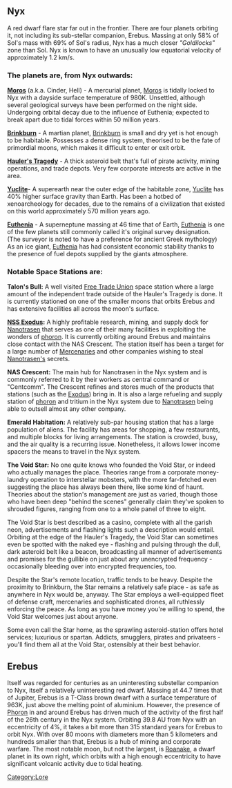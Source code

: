 {{BayPage}}
==Nyx==

A red dwarf flare star far out in the frontier. There are four planets orbiting it, not including its sub-stellar companion, Erebus. Massing at only 58% of Sol's mass with 69% of Sol's radius, Nyx has a much closer ''"Goldilocks"'' zone than Sol. Nyx is known to have an unusually low equatorial velocity of approximately 1.2 km/s.

===The planets are, from Nyx outwards:===

'''[[Moros]]''' (a.k.a. Cinder, Hell) - A mercurial planet, [[Moros]] is tidally locked to Nyx with a dayside surface temperature of 980K. Unsettled, although several geological surveys have been performed on the night side. Undergoing orbital decay due to the influence of Euthenia; expected to break apart due to tidal forces within 50 million years.

'''[[Brinkburn]]''' - A martian planet, [[Brinkburn]] is small and dry yet is hot enough to be habitable. Possesses a dense ring system, theorised to be the fate of primordial moons, which makes it difficult to enter or exit orbit.

'''[[Brinkburn|Hauler's Tragedy]]''' - A thick asteroid belt that's full of pirate activity, mining operations, and trade depots. Very few corporate interests are active in the area.

'''[[Yuclite]]'''- A superearth near the outer edge of the habitable zone, [[Yuclite]] has 40% higher surface gravity than Earth. Has been a hotbed of xenoarcheology for decades, due to the remains of a civilization that existed on this world approximately 570 million years ago.

'''[[Euthenia]]''' - A superneptune massing at 46 time that of Earth, [[Euthenia]] is one of the few planets still commonly called it's original survey designation. (The surveyor is noted to have a preference for ancient Greek mythology) As an ice giant, [[Euthenia]] has had consistent economic stability thanks to the presence of fuel depots supplied by the giants atmosphere.

===Notable Space Stations are:===

'''Talon's Bull:''' A well visited [[Free Trade Union]] space station where a large amount of the independent trade outside of the Hauler's Tragedy is done. It is currently stationed on one of the smaller moons that orbits Erebus and has extensive facilities all across the moon's surface.

'''[[NSS Exodus]]:''' A highly profitable research, mining, and supply dock for [[Nanotrasen]] that serves as one of their many facilities in exploiting the wonders of [[phoron]]. It is currently orbiting around Erebus and maintains close contact with the NAS Crescent. The station itself has been a target for a large number of [[Mercenary|Mercenaries]] and other companies wishing to steal [[Nanotrasen|Nanotrasen's]] secrets.

'''NAS Crescent:''' The main hub for Nanotrasen in the Nyx system and is commonly referred to it by their workers as central command or "Centcomm". The Crescent refines and stores much of the products that stations (such as the [[Exodus]]) bring in. It is also a large refueling and supply station of [[phoron]] and tritium in the Nyx system due to [[Nanotrasen]] being able to outsell almost any other company.

'''Emerald Habitation:''' A relatively sub-par housing station that has a large population of aliens. The facility has areas for shopping, a few restaurants, and multiple blocks for living arrangements. The station is crowded, busy, and the air quality is a recurring issue. Nonetheless, it allows lower income spacers the means to travel in the Nyx system.

'''The Void Star:''' No one quite knows who founded the Void Star, or indeed who actually manages the place. Theories range from a corporate money-laundry operation to interstellar mobsters, with the more far-fetched even suggesting the place has always been there, like some kind of haunt. Theories about the station's management are just as varied, though those who have been deep "behind the scenes" generally claim they've spoken to shrouded figures, ranging from one to a whole panel of three to eight.

The Void Star is best described as a casino, complete with all the garish neon, advertisements and flashing lights such a description would entail. Orbiting at the edge of the Hauler's Tragedy, the Void Star can sometimes even be spotted with the naked eye - flashing and pulsing through the dull, dark asteroid belt like a beacon, broadcasting all manner of advertisements and promises for the gullible on just about any unencrypted frequency - occasionally bleeding over into encrypted frequencies, too.

Despite the Star's remote location, traffic tends to be heavy. Despite the proximity to Brinkburn, the Star remains a relatively safe place - as safe as anywhere in Nyx would be, anyway. The Star employs a well-equipped fleet of defense craft, mercenaries and sophisticated drones, all ruthlessly enforcing the peace. As long as you have money you're willing to spend, the Void Star welcomes just about anyone.

Some even call the Star home, as the sprawling asteroid-station offers hotel services; luxurious or spartan. Addicts, smugglers, pirates and privateers - you'll find them all at the Void Star, ostensibly at their best behavior.

==Erebus==

Itself was regarded for centuries as an uninteresting substellar companion to Nyx, itself a relatively uninteresting red dwarf. Massing at 44.7 times that of Jupiter, Erebus is a T-Class brown dwarf with a surface temperature of 963K, just above the melting point of aluminium. However, the presence of [[Phoron]] in and around Erebus has driven much of the activity of the first half of the 26th century in the Nyx system. Orbiting 39.8 AU from Nyx with an eccentricity of 4%, it takes a bit more than 315 standard years for Erebus to orbit Nyx. With over 80 moons with diameters more than 5 kilometers and hundreds smaller than that, Erebus is a hub of mining and corporate warfare. The most notable moon, but not the largest, is [[Roanake]], a dwarf planet in its own right, which orbits with a high enough eccentricity to have significant volcanic activity due to tidal heating.

[[Category:Lore]]